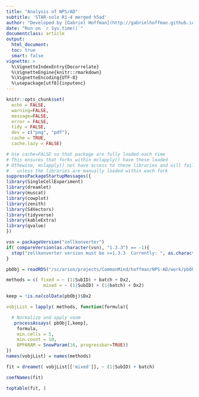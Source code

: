 ```yaml
---
title: "Analysis of NPS/AD"
subtitle: 'STAR-solo R1-4 merged h5ad'
author: "Developed by [Gabriel Hoffman](http://gabrielhoffman.github.io/)"
date: "Run on `r Sys.time()`"
documentclass: article
output: 
  html_document:
  toc: true
  smart: false
vignette: >
  %\VignetteIndexEntry{Decorrelate}
  %\VignetteEngine{knitr::rmarkdown}
  %\VignetteEncoding{UTF-8}
  %\usepackage[utf8]{inputenc}
---
```



<!--- 

cd /hpc/users/hoffmg01/work/nps_ad
ml python
R
# rm -rf analysis_2_ramp_cache/ 

system("ml git; git pull")
rmarkdown::render("analysis_2_ramp.Rmd");


# https://hoffmg01.u.hpc.mssm.edu/nps_ad/


ml git
cd ~/build2/dreamlet
git pull
R CMD INSTALL .


--->



```r
knitr::opts_chunk$set(
  echo = FALSE,
  warning=FALSE,
  message=FALSE,
  error = FALSE,
  tidy = FALSE,
  dev = c("png", "pdf"),
  cache = TRUE,
  cache.lazy = FALSE)
```

```r
# Use cache=FALSE so that package are fully loaded each time
# This ensures that forks within mclapply() have these loaded
# Othewise, mclapply() not have access to these libraries and will fail 
#   unless the libraries are manually loaded within each fork
suppressPackageStartupMessages({
library(SingleCellExperiment)
library(dreamlet)
library(muscat)
library(cowplot)
library(zenith)
library(S4Vectors)
library(tidyverse)
library(kableExtra)
library(qvalue)
})

vsn = packageVersion("zellkonverter")
if( compareVersion(as.character(vsn), "1.3.3") == -1){
  stop("zellkonverter version must be >=1.3.3  Currently: ", as.character(vsn))
}
```



```r
pbObj = readRDS("/sc/arion/projects/CommonMind/hoffman/NPS-AD/work/pbObj_v2.RDS")

methods = c( fixed = ~ (1|SubID) + batch + Dx2,
              mixed = ~ (1|SubID) + (1|batch) + Dx2)

keep = !is.na(colData(pbObj)$Dx2

vobjList = lapply( methods, function(formula){

  # Normalize and apply voom
   processAssays( pbObj[,keep], 
    formula,
    min.cells = 5,
    min.count = 10, 
    BPPARAM = SnowParam(16, progressbar=TRUE))
})
names(vobjList) = names(methods)
```


```r
fit = dreamet( vobjList[['mixed']], ~ (1|SubID) + batch)

coefNames(fit)

toptable(fit, )



```
















